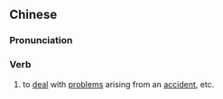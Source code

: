 ==Chinese==
{{zh-forms|s=善战}}

===Pronunciation===
{{zh-pron
|m=shànzhàn
|c=sin6 hau6
|mn=qz,xm,zz:siān-chiàn
|cat=v
}}

===Verb===
{{zh-verb}}

# to [[deal]] with [[problem]]s arising from an [[accident]], etc.